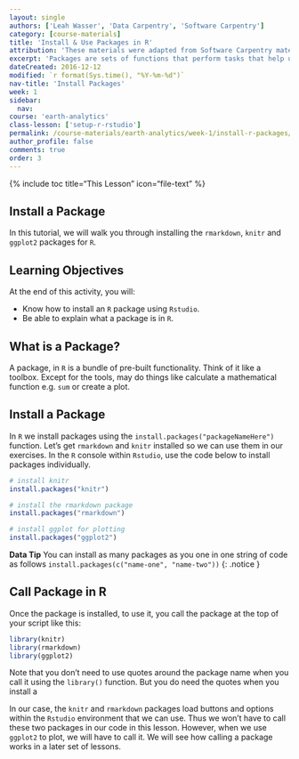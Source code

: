 ```yaml
---
layout: single
authors: ['Leah Wasser', 'Data Carpentry', 'Software Carpentry']
category: [course-materials]
title: 'Install & Use Packages in R'
attribution: 'These materials were adapted from Software Carpentry materials by Earth Lab.'
excerpt: 'Packages are sets of functions that perform tasks that help us work with various data structures in R. This tutorial walks you through installing and loading R packages R in RStudio.'
dateCreated: 2016-12-12
modified: `r format(Sys.time(), "%Y-%m-%d")`
nav-title: 'Install Packages'
week: 1
sidebar:
  nav:
course: 'earth-analytics'
class-lesson: ['setup-r-rstudio']
permalink: /course-materials/earth-analytics/week-1/install-r-packages/
author_profile: false
comments: true
order: 3
---
```

{% include toc title="This Lesson" icon="file-text" %}


##  Install a Package

In this tutorial, we will walk you through installing the `rmarkdown`, `knitr`
and `ggplot2` packages for `R`.


<div class='notice--success' markdown="1">

## <i class="fa fa-graduation-cap" aria-hidden="true"></i> Learning Objectives
At the end of this activity, you will:

* Know how to install an `R` package using `Rstudio`.
* Be able to explain what a package is in `R`.

</div>

## What is a Package?

A package, in `R` is a bundle of pre-built functionality. Think of it like a
toolbox. Except for the tools, may do things like calculate a mathematical function
e.g. `sum` or create a plot.

## Install a Package

In `R` we install packages using the `install.packages("packageNameHere")` function. Let's get
`rmarkdown` and `knitr` installed so we can use them in our exercises. In the `R`
console within `Rstudio`, use the code below to install packages individually.


```r
# install knitr
install.packages("knitr")

# install the rmarkdown package
install.packages("rmarkdown")

# install ggplot for plotting
install.packages("ggplot2")
```

<i class="fa fa-star"></i> **Data Tip** You can install as many packages as you one in one string of code as follows
`install.packages(c("name-one", "name-two"))`
{: .notice }

## Call Package in R

Once the package is installed, to use it, you call the package at the top of
your script like this:

```r
library(knitr)
library(rmarkdown)
library(ggplot2)

```
Note that you don't need to use quotes around the package name when you call it
using the `library()` function. But you do need the quotes when you install a


In our case, the `knitr` and `rmarkdown` packages load buttons and options within
the `Rstudio` environment that we can use. Thus we won't have to call these two
packages in our code in this lesson. However, when we use `ggplot2` to plot,
we will have to call it. We will see how calling a package works in a later set
of lessons.
